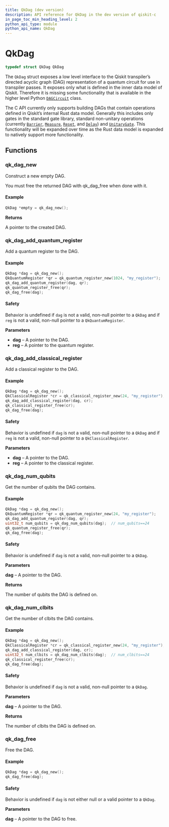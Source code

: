 ```yaml
---
title: QkDag (dev version)
description: API reference for QkDag in the dev version of qiskit-c
in_page_toc_min_heading_level: 2
python_api_type: module
python_api_name: QkDag
---
```


# QkDag

```c
typedef struct QkDag QkDag
```

The `QkDag` struct exposes a low level interface to the Qiskit transpiler’s directed acyclic graph (DAG) representation of a quantum circuit for use in transpiler passes. It exposes only what is defined in the inner data model of Qiskit. Therefore it is missing some functionality that is available in the higher level Python [`DAGCircuit`](/docs/api/qiskit/dev/qiskit.dagcircuit.DAGCircuit#qiskit.dagcircuit.DAGCircuit "qiskit.dagcircuit.DAGCircuit") class.

The C API currently only supports building DAGs that contain operations defined in Qiskit’s internal Rust data model. Generally this includes only gates in the standard gate library, standard non-unitary operations (currently [`Barrier`](/docs/api/qiskit/dev/circuit#qiskit.circuit.Barrier "qiskit.circuit.Barrier"), [`Measure`](/docs/api/qiskit/dev/circuit#qiskit.circuit.Measure "qiskit.circuit.Measure"), [`Reset`](/docs/api/qiskit/dev/circuit#qiskit.circuit.Reset "qiskit.circuit.Reset"), and [`Delay`](/docs/api/qiskit/dev/circuit#qiskit.circuit.Delay "qiskit.circuit.Delay")) and [`UnitaryGate`](/docs/api/qiskit/dev/qiskit.circuit.library.UnitaryGate#qiskit.circuit.library.UnitaryGate "qiskit.circuit.library.UnitaryGate"). This functionality will be expanded over time as the Rust data model is expanded to natively support more functionality.

## Functions

### qk\_dag\_new

<Function id="qk_dag_new" signature="QkDag *qk_dag_new(void)">
  Construct a new empty DAG.

  You must free the returned DAG with qk\_dag\_free when done with it.

  <span id="group__QkDag_1autotoc_md50" />

  #### Example

  ```c
  QkDag *empty = qk_dag_new();
  ```

  **Returns**

  A pointer to the created DAG.
</Function>

### qk\_dag\_add\_quantum\_register

<Function id="qk_dag_add_quantum_register" signature="void qk_dag_add_quantum_register(QkDag *dag, const QkQuantumRegister *reg)">
  Add a quantum register to the DAG.

  <span id="group__QkDag_1autotoc_md51" />

  #### Example

  ```c
  QkDag *dag = qk_dag_new();
  QkQuantumRegister *qr = qk_quantum_register_new(1024, "my_register");
  qk_dag_add_quantum_register(dag, qr);
  qk_quantum_register_free(qr);
  qk_dag_free(dag);
  ```

  <span id="group__QkDag_1autotoc_md52" />

  #### Safety

  <span id="group__QkDag_1autotoc_md52" />

  Behavior is undefined if `dag` is not a valid, non-null pointer to a `QkDag` and if `reg` is not a valid, non-null pointer to a `QkQuantumRegister`.

  **Parameters**

  *   **dag** – A pointer to the DAG.
  *   **reg** – A pointer to the quantum register.
</Function>

### qk\_dag\_add\_classical\_register

<Function id="qk_dag_add_classical_register" signature="void qk_dag_add_classical_register(QkDag *dag, const QkClassicalRegister *reg)">
  Add a classical register to the DAG.

  <span id="group__QkDag_1autotoc_md53" />

  #### Example

  ```c
  QkDag *dag = qk_dag_new();
  QkClassicalRegister *cr = qk_classical_register_new(24, "my_register");
  qk_dag_add_classical_register(dag, cr);
  qk_classical_register_free(cr);
  qk_dag_free(dag);
  ```

  <span id="group__QkDag_1autotoc_md54" />

  #### Safety

  <span id="group__QkDag_1autotoc_md54" />

  Behavior is undefined if `dag` is not a valid, non-null pointer to a `QkDag` and if `reg` is not a valid, non-null pointer to a `QkClassicalRegister`.

  **Parameters**

  *   **dag** – A pointer to the DAG.
  *   **reg** – A pointer to the classical register.
</Function>

### qk\_dag\_num\_qubits

<Function id="qk_dag_num_qubits" signature="uint32_t qk_dag_num_qubits(const QkDag *dag)">
  Get the number of qubits the DAG contains.

  <span id="group__QkDag_1autotoc_md55" />

  #### Example

  ```c
  QkDag *dag = qk_dag_new();
  QkQuantumRegister *qr = qk_quantum_register_new(24, "my_register");
  qk_dag_add_quantum_register(dag, qr);
  uint32_t num_qubits = qk_dag_num_qubits(dag);  // num_qubits==24
  qk_quantum_register_free(qr);
  qk_dag_free(dag);
  ```

  <span id="group__QkDag_1autotoc_md56" />

  #### Safety

  <span id="group__QkDag_1autotoc_md56" />

  Behavior is undefined if `dag` is not a valid, non-null pointer to a `QkDag`.

  **Parameters**

  **dag** – A pointer to the DAG.

  **Returns**

  The number of qubits the DAG is defined on.
</Function>

### qk\_dag\_num\_clbits

<Function id="qk_dag_num_clbits" signature="uint32_t qk_dag_num_clbits(const QkDag *dag)">
  Get the number of clbits the DAG contains.

  <span id="group__QkDag_1autotoc_md57" />

  #### Example

  ```c
  QkDag *dag = qk_dag_new();
  QkClassicalRegister *cr = qk_classical_register_new(24, "my_register");
  qk_dag_add_classical_register(dag, cr);
  uint32_t num_clbits = qk_dag_num_clbits(dag);  // num_clbits==24
  qk_classical_register_free(cr);
  qk_dag_free(dag);
  ```

  <span id="group__QkDag_1autotoc_md58" />

  #### Safety

  <span id="group__QkDag_1autotoc_md58" />

  Behavior is undefined if `dag` is not a valid, non-null pointer to a `QkDag`.

  **Parameters**

  **dag** – A pointer to the DAG.

  **Returns**

  The number of clbits the DAG is defined on.
</Function>

### qk\_dag\_free

<Function id="qk_dag_free" signature="void qk_dag_free(QkDag *dag)">
  Free the DAG.

  <span id="group__QkDag_1autotoc_md59" />

  #### Example

  ```c
  QkDag *dag = qk_dag_new();
  qk_dag_free(dag);
  ```

  <span id="group__QkDag_1autotoc_md60" />

  #### Safety

  <span id="group__QkDag_1autotoc_md60" />

  Behavior is undefined if `dag` is not either null or a valid pointer to a `QkDag`.

  **Parameters**

  **dag** – A pointer to the DAG to free.
</Function>

